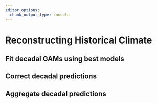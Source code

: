 ```yaml
---
editor_options: 
  chunk_output_type: console
---
```


# Reconstructing Historical Climate

## Fit decadal GAMs using best models

## Correct decadal predictions

## Aggregate decadal predictions
